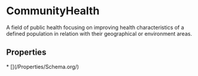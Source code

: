 # CommunityHealth

A field of public health focusing on improving health characteristics of a defined population in relation with their geographical or environment areas.

## Properties

<Grid>
* [](/Properties/Schema.org/)

</Grid>

